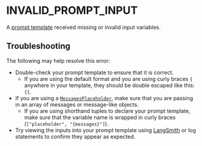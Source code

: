 # INVALID_PROMPT_INPUT

A [prompt template](/docs/concepts#prompt-templates) received missing or invalid input variables.

## Troubleshooting

The following may help resolve this error:

- Double-check your prompt template to ensure that it is correct.
  - If you are using the default format and you are using curly braces `{` anywhere in your template, they should be double escaped like this: `{{`.
- If you are using a [`MessagesPlaceholder`](/docs/concepts/#messagesplaceholder), make sure that you are passing in an array of messages or message-like objects.
  - If you are using shorthand tuples to declare your prompt template, make sure that the variable name is wrapped in curly braces (`["placeholder", "{messages}"]`).
- Try viewing the inputs into your prompt template using [LangSmith](https://docs.smith.langchain.com/) or log statements to confirm they appear as expected.
